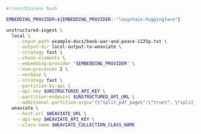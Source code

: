 ```bash CLI
#!/usr/bin/env bash

EMBEDDING_PROVIDER=${EMBEDDING_PROVIDER:-"langchain-huggingface"}

unstructured-ingest \
  local \
    --input-path example-docs/book-war-and-peace-1225p.txt \
    --output-dir local-output-to-weaviate \
    --strategy fast \
    --chunk-elements \
    --embedding-provider "$EMBEDDING_PROVIDER" \
    --num-processes 2 \
    --verbose \
    --strategy fast \
    --partition-by-api \
    --api-key $UNSTRUCTURED_API_KEY \
    --partition-endpoint $UNSTRUCTURED_API_URL \
    --additional-partition-args="{\"split_pdf_page\":\"true\", \"split_pdf_allow_failed\":\"true\", \"split_pdf_concurrency_level\": 15}" \
  weaviate \
    --host-url $WEAVIATE_URL \
    --api-key $WEAVIATE_API_KEY \
    --class-name $WEAVIATE_COLLECTION_CLASS_NAME
```
